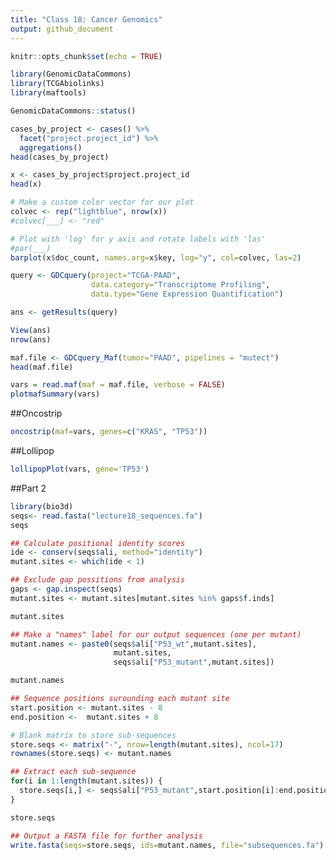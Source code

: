```yaml
---
title: "Class 18: Cancer Genomics"
output: github_document
---
```


```r
knitr::opts_chunk$set(echo = TRUE)
```

```r
library(GenomicDataCommons)
library(TCGAbiolinks)
library(maftools)
```

```r
GenomicDataCommons::status()
```
```r
cases_by_project <- cases() %>%
  facet("project.project_id") %>%
  aggregations()
head(cases_by_project)
```
```r
x <- cases_by_project$project.project_id
head(x)

# Make a custom color vector for our plot
colvec <- rep("lightblue", nrow(x))
#colvec[___] <- "red"

# Plot with 'log' for y axis and rotate labels with 'las'
#par(___)  
barplot(x$doc_count, names.arg=x$key, log="y", col=colvec, las=2)
```
```r
query <- GDCquery(project="TCGA-PAAD",
                  data.category="Transcriptome Profiling",
                  data.type="Gene Expression Quantification")

ans <- getResults(query)
```

```r
View(ans)
nrow(ans)
```

```r
maf.file <- GDCquery_Maf(tumor="PAAD", pipelines = "mutect")
head(maf.file)
```
```r
vars = read.maf(maf = maf.file, verbose = FALSE)
plotmafSummary(vars)
```


##Oncostrip
```r
oncostrip(maf=vars, genes=c("KRAS", "TP53"))
```

##Lollipop
```r
lollipopPlot(vars, gene='TP53')
```

##Part 2
```r
library(bio3d)
seqs<- read.fasta("lecture18_sequences.fa")
seqs
```
```r
## Calculate positional identity scores
ide <- conserv(seqs$ali, method="identity")
mutant.sites <- which(ide < 1) 

## Exclude gap possitions from analysis
gaps <- gap.inspect(seqs)
mutant.sites <- mutant.sites[mutant.sites %in% gaps$f.inds]

mutant.sites
```

```r
## Make a "names" label for our output sequences (one per mutant)
mutant.names <- paste0(seqs$ali["P53_wt",mutant.sites],
                       mutant.sites,
                       seqs$ali["P53_mutant",mutant.sites])

mutant.names
```
```r
## Sequence positions surounding each mutant site
start.position <- mutant.sites - 8
end.position <-  mutant.sites + 8

# Blank matrix to store sub-sequences
store.seqs <- matrix("-", nrow=length(mutant.sites), ncol=17)
rownames(store.seqs) <- mutant.names

## Extract each sub-sequence
for(i in 1:length(mutant.sites)) {
  store.seqs[i,] <- seqs$ali["P53_mutant",start.position[i]:end.position[i]]
}

store.seqs
```
```r
## Output a FASTA file for further analysis
write.fasta(seqs=store.seqs, ids=mutant.names, file="subsequences.fa")
```

